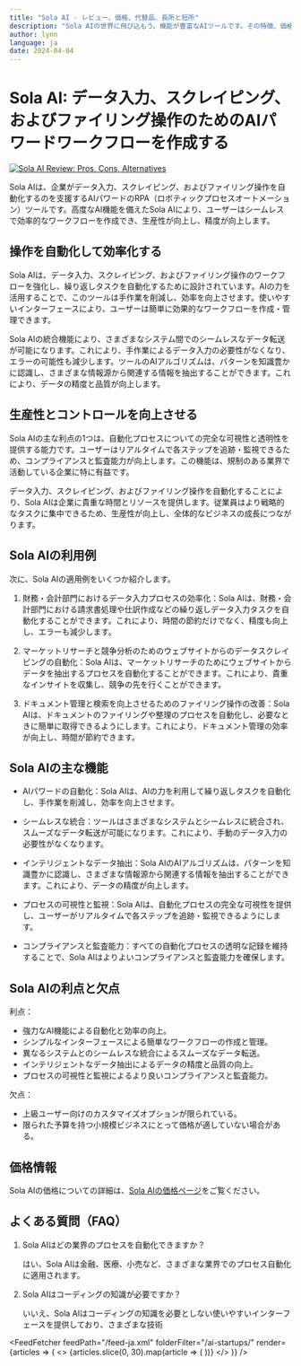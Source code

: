 ```yaml
---
title: "Sola AI - レビュー、価格、代替品、長所と短所"
description: "Sola AIの世界に飛び込もう。機能が豊富なAIツールです。その特徴、価格、そしてどのようにインパクトを与えているかを学びましょう。見逃さないでください！"
author: lynn
language: ja
date: 2024-04-04
---
```

        
# Sola AI: データ入力、スクレイピング、およびファイリング操作のためのAIパワードワークフローを作成する


<BlogHeader />


[![Sola AI Review: Pros, Cons, Alternatives](/ai-startups/sola-ai.png)](https://www.sola-solutions.com/)



Sola AIは、企業がデータ入力、スクレイピング、およびファイリング操作を自動化するのを支援するAIパワードのRPA（ロボティックプロセスオートメーション）ツールです。高度なAI機能を備えたSola AIにより、ユーザーはシームレスで効率的なワークフローを作成でき、生産性が向上し、精度が向上します。

## 操作を自動化して効率化する

Sola AIは、データ入力、スクレイピング、およびファイリング操作のワークフローを強化し、繰り返しタスクを自動化するために設計されています。AIの力を活用することで、このツールは手作業を削減し、効率を向上させます。使いやすいインターフェースにより、ユーザーは簡単に効果的なワークフローを作成・管理できます。

Sola AIの統合機能により、さまざまなシステム間でのシームレスなデータ転送が可能になります。これにより、手作業によるデータ入力の必要性がなくなり、エラーの可能性も減少します。ツールのAIアルゴリズムは、パターンを知識豊かに認識し、さまざまな情報源から関連する情報を抽出することができます。これにより、データの精度と品質が向上します。

## 生産性とコントロールを向上させる

Sola AIの主な利点の1つは、自動化プロセスについての完全な可視性と透明性を提供する能力です。ユーザーはリアルタイムで各ステップを追跡・監視できるため、コンプライアンスと監査能力が向上します。この機能は、規制のある業界で活動している企業に特に有益です。

データ入力、スクレイピング、およびファイリング操作を自動化することにより、Sola AIは企業に貴重な時間とリソースを提供します。従業員はより戦略的なタスクに集中できるため、生産性が向上し、全体的なビジネスの成長につながります。

## Sola AIの利用例

次に、Sola AIの適用例をいくつか紹介します。

1. 財務・会計部門におけるデータ入力プロセスの効率化：Sola AIは、財務・会計部門における請求書処理や仕訳作成などの繰り返しデータ入力タスクを自動化することができます。これにより、時間の節約だけでなく、精度も向上し、エラーも減少します。

2. マーケットリサーチと競争分析のためのウェブサイトからのデータスクレイピングの自動化：Sola AIは、マーケットリサーチのためにウェブサイトからデータを抽出するプロセスを自動化することができます。これにより、貴重なインサイトを収集し、競争の先を行くことができます。

3. ドキュメント管理と検索を向上させるためのファイリング操作の改善：Sola AIは、ドキュメントのファイリングや整理のプロセスを自動化し、必要なときに簡単に取得できるようにします。これにより、ドキュメント管理の効率が向上し、時間が節約できます。

## Sola AIの主な機能

- AIパワードの自動化：Sola AIは、AIの力を利用して繰り返しタスクを自動化し、手作業を削減し、効率を向上させます。

- シームレスな統合：ツールはさまざまなシステムとシームレスに統合され、スムーズなデータ転送が可能になります。これにより、手動のデータ入力の必要性がなくなります。

- インテリジェントなデータ抽出：Sola AIのAIアルゴリズムは、パターンを知識豊かに認識し、さまざまな情報源から関連する情報を抽出することができます。これにより、データの精度が向上します。

- プロセスの可視性と監視：Sola AIは、自動化プロセスの完全な可視性を提供し、ユーザーがリアルタイムで各ステップを追跡・監視できるようにします。

- コンプライアンスと監査能力：すべての自動化プロセスの透明な記録を維持することで、Sola AIはよりよいコンプライアンスと監査能力を確保します。

## Sola AIの利点と欠点

利点：
- 強力なAI機能による自動化と効率の向上。
- シンプルなインターフェースによる簡単なワークフローの作成と管理。
- 異なるシステムとのシームレスな統合によるスムーズなデータ転送。
- インテリジェントなデータ抽出によるデータの精度と品質の向上。
- プロセスの可視性と監視によるより良いコンプライアンスと監査能力。

欠点：
- 上級ユーザー向けのカスタマイズオプションが限られている。
- 限られた予算を持つ小規模ビジネスにとって価格が適していない場合がある。

## 価格情報

Sola AIの価格についての詳細は、[Sola AIの価格ページ](https://www.sola-solutions.com/pricing)をご覧ください。

## よくある質問（FAQ）

1. Sola AIはどの業界のプロセスを自動化できますか？

   はい、Sola AIは金融、医療、小売など、さまざまな業界でのプロセス自動化に適用されます。

2. Sola AIはコーディングの知識が必要ですか？

   いいえ、Sola AIはコーディングの知識を必要としない使いやすいインターフェースを提供しており、さまざまな技術


<AdComponent />


<FeedFetcher feedPath="/feed-ja.xml" folderFilter="/ai-startups/" render={articles => (
    <>
        <Cards>
            {articles.slice(0, 30).map(article => (
                <Card key={article.link} title={article.title} href={article.link} />
            ))}
        </Cards>
    </>
)} />

